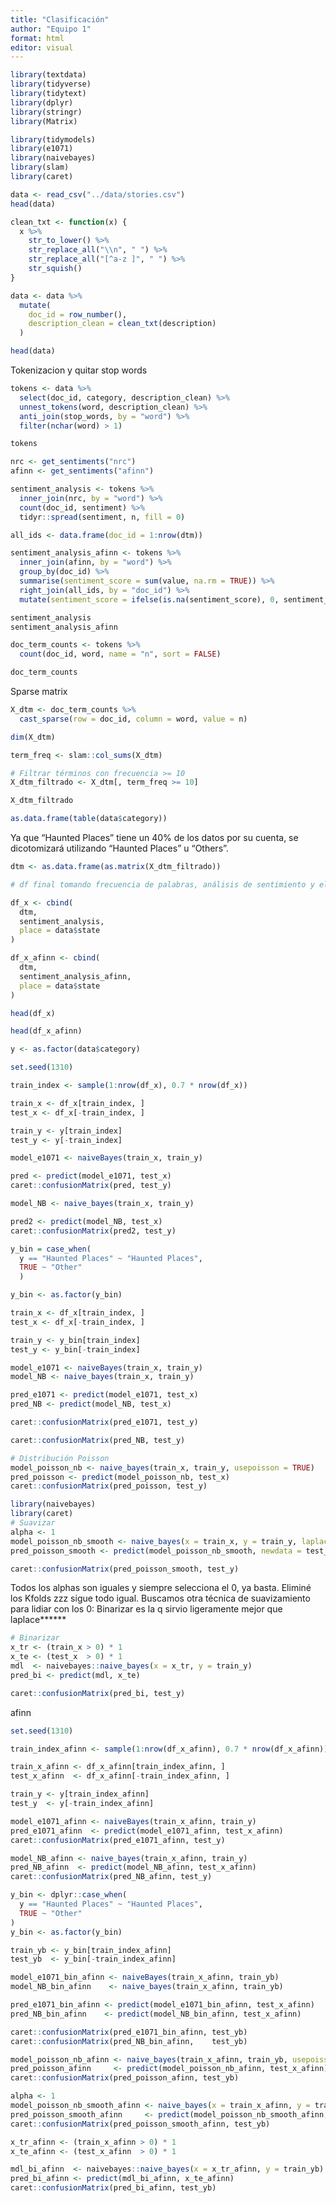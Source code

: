 ```yaml
---
title: "Clasificación"
author: "Equipo 1"
format: html
editor: visual
---
```


```r
library(textdata)
library(tidyverse)
library(tidytext)
library(dplyr)
library(stringr)
library(Matrix)

library(tidymodels) 
library(e1071)
library(naivebayes)
library(slam)
library(caret)
```

```r
data <- read_csv("../data/stories.csv")
head(data)
```

```r
clean_txt <- function(x) {
  x %>%
    str_to_lower() %>%
    str_replace_all("\\n", " ") %>%
    str_replace_all("[^a-z ]", " ") %>%
    str_squish()
}
```

```r
data <- data %>%
  mutate(
    doc_id = row_number(),
    description_clean = clean_txt(description)
  )

head(data)
```

Tokenizacion y quitar stop words

```r
tokens <- data %>%
  select(doc_id, category, description_clean) %>%
  unnest_tokens(word, description_clean) %>%
  anti_join(stop_words, by = "word") %>%
  filter(nchar(word) > 1)
```

```r
tokens
```

```r
nrc <- get_sentiments("nrc")
afinn <- get_sentiments("afinn")
```

```r
sentiment_analysis <- tokens %>%
  inner_join(nrc, by = "word") %>%
  count(doc_id, sentiment) %>%   
  tidyr::spread(sentiment, n, fill = 0)
```

```r
all_ids <- data.frame(doc_id = 1:nrow(dtm))

sentiment_analysis_afinn <- tokens %>%
  inner_join(afinn, by = "word") %>%
  group_by(doc_id) %>%
  summarise(sentiment_score = sum(value, na.rm = TRUE)) %>%
  right_join(all_ids, by = "doc_id") %>%
  mutate(sentiment_score = ifelse(is.na(sentiment_score), 0, sentiment_score))

```

```r
sentiment_analysis
sentiment_analysis_afinn
```

```r
doc_term_counts <- tokens %>%
  count(doc_id, word, name = "n", sort = FALSE)

doc_term_counts
```

Sparse matrix

```r
X_dtm <- doc_term_counts %>%
  cast_sparse(row = doc_id, column = word, value = n)

dim(X_dtm)
```

```r
term_freq <- slam::col_sums(X_dtm)

# Filtrar términos con frecuencia >= 10
X_dtm_filtrado <- X_dtm[, term_freq >= 10]
```

```r
X_dtm_filtrado
```

```r
as.data.frame(table(data$category))
```

Ya que "Haunted Places" tiene un 40% de los datos por su cuenta, se dicotomizará utilizando "Haunted Places" u "Others".

```r
dtm <- as.data.frame(as.matrix(X_dtm_filtrado))
```

```r
# df final tomando frecuencia de palabras, análisis de sentimiento y el estado.

df_x <- cbind(
  dtm,
  sentiment_analysis,
  place = data$state
)
```

```r
df_x_afinn <- cbind(
  dtm,
  sentiment_analysis_afinn,
  place = data$state
)
```

```r
head(df_x)
```

```r
head(df_x_afinn)
```

```r
y <- as.factor(data$category)
```

```r
set.seed(1310)

train_index <- sample(1:nrow(df_x), 0.7 * nrow(df_x))

train_x <- df_x[train_index, ]
test_x <- df_x[-train_index, ]

train_y <- y[train_index]
test_y <- y[-train_index]

model_e1071 <- naiveBayes(train_x, train_y)
```

```r
pred <- predict(model_e1071, test_x)
caret::confusionMatrix(pred, test_y)
```

```r
model_NB <- naive_bayes(train_x, train_y)
```

```r
pred2 <- predict(model_NB, test_x)
caret::confusionMatrix(pred2, test_y)
```

```r

y_bin = case_when(
  y == "Haunted Places" ~ "Haunted Places",
  TRUE ~ "Other"
  )
```

```r
y_bin <- as.factor(y_bin)
```

```r
train_x <- df_x[train_index, ]
test_x <- df_x[-train_index, ]

train_y <- y_bin[train_index]
test_y <- y_bin[-train_index]
```

```r
model_e1071 <- naiveBayes(train_x, train_y)
model_NB <- naive_bayes(train_x, train_y)
```

```r
pred_e1071 <- predict(model_e1071, test_x)
pred_NB <- predict(model_NB, test_x)
```

```r
caret::confusionMatrix(pred_e1071, test_y)
```

```r
caret::confusionMatrix(pred_NB, test_y)
```

```r
# Distribución Poisson
model_poisson_nb <- naive_bayes(train_x, train_y, usepoisson = TRUE)
pred_poisson <- predict(model_poisson_nb, test_x)
caret::confusionMatrix(pred_poisson, test_y)
```

```r
library(naivebayes)
library(caret)
# Suavizar
alpha <- 1
model_poisson_nb_smooth <- naive_bayes(x = train_x, y = train_y, laplace = alpha)
pred_poisson_smooth <- predict(model_poisson_nb_smooth, newdata = test_x)

caret::confusionMatrix(pred_poisson_smooth, test_y)
```

Todos los alphas son iguales y siempre selecciona el 0, ya basta. Eliminé los Kfolds zzz sigue todo igual. Buscamos otra técnica de suavizamiento para lidiar con los 0: Binarizar es la q sirvio ligeramente mejor que laplace******

```r
# Binarizar
x_tr <- (train_x > 0) * 1
x_te <- (test_x  > 0) * 1
mdl  <- naivebayes::naive_bayes(x = x_tr, y = train_y)
pred_bi <- predict(mdl, x_te)
```

```r
caret::confusionMatrix(pred_bi, test_y)
```

afinn

```r
set.seed(1310)

train_index_afinn <- sample(1:nrow(df_x_afinn), 0.7 * nrow(df_x_afinn))

train_x_afinn <- df_x_afinn[train_index_afinn, ]
test_x_afinn  <- df_x_afinn[-train_index_afinn, ]

train_y <- y[train_index_afinn]
test_y  <- y[-train_index_afinn]

```

```r
model_e1071_afinn <- naiveBayes(train_x_afinn, train_y)
pred_e1071_afinn  <- predict(model_e1071_afinn, test_x_afinn)
caret::confusionMatrix(pred_e1071_afinn, test_y)
```

```r
model_NB_afinn <- naive_bayes(train_x_afinn, train_y)
pred_NB_afinn  <- predict(model_NB_afinn, test_x_afinn)
caret::confusionMatrix(pred_NB_afinn, test_y)
```

```r
y_bin <- dplyr::case_when(
  y == "Haunted Places" ~ "Haunted Places",
  TRUE ~ "Other"
)
y_bin <- as.factor(y_bin)

train_yb <- y_bin[train_index_afinn]
test_yb  <- y_bin[-train_index_afinn]
```

```r
model_e1071_bin_afinn <- naiveBayes(train_x_afinn, train_yb)
model_NB_bin_afinn    <- naive_bayes(train_x_afinn, train_yb)

pred_e1071_bin_afinn <- predict(model_e1071_bin_afinn, test_x_afinn)
pred_NB_bin_afinn    <- predict(model_NB_bin_afinn, test_x_afinn)

caret::confusionMatrix(pred_e1071_bin_afinn, test_yb)
caret::confusionMatrix(pred_NB_bin_afinn,    test_yb)
```

```r
model_poisson_nb_afinn <- naive_bayes(train_x_afinn, train_yb, usepoisson = TRUE)
pred_poisson_afinn     <- predict(model_poisson_nb_afinn, test_x_afinn)
caret::confusionMatrix(pred_poisson_afinn, test_yb)
```

```r
alpha <- 1
model_poisson_nb_smooth_afinn <- naive_bayes(x = train_x_afinn, y = train_yb, laplace = alpha)
pred_poisson_smooth_afinn     <- predict(model_poisson_nb_smooth_afinn, newdata = test_x_afinn)
caret::confusionMatrix(pred_poisson_smooth_afinn, test_yb)

```

```r
x_tr_afinn <- (train_x_afinn > 0) * 1
x_te_afinn <- (test_x_afinn  > 0) * 1

mdl_bi_afinn  <- naivebayes::naive_bayes(x = x_tr_afinn, y = train_yb)
pred_bi_afinn <- predict(mdl_bi_afinn, x_te_afinn)
caret::confusionMatrix(pred_bi_afinn, test_yb)
```







